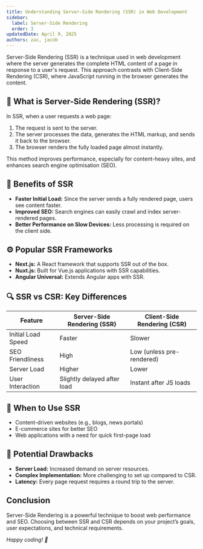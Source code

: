 ```yaml
---
title: Understanding Server-Side Rendering (SSR) in Web Development
sidebar:
  label: Server-Side Rendering
  order: 3
updatedDate: April 9, 2025
authors: zac, jacob
---
```


Server-Side Rendering (SSR) is a technique used in web development where the server generates the complete HTML content of a page in response to a user's request. This approach contrasts with Client-Side Rendering (CSR), where JavaScript running in the browser generates the content.

## 📌 What is Server-Side Rendering (SSR)?

In SSR, when a user requests a web page:
1. The request is sent to the server.
2. The server processes the data, generates the HTML markup, and sends it back to the browser.
3. The browser renders the fully loaded page almost instantly.

This method improves performance, especially for content-heavy sites, and enhances search engine optimisation (SEO).

## 🚀 Benefits of SSR

- **Faster Initial Load:** Since the server sends a fully rendered page, users see content faster.
- **Improved SEO:** Search engines can easily crawl and index server-rendered pages.
- **Better Performance on Slow Devices:** Less processing is required on the client side.

## ⚙️ Popular SSR Frameworks

- **Next.js:** A React framework that supports SSR out of the box.
- **Nuxt.js:** Built for Vue.js applications with SSR capabilities.
- **Angular Universal:** Extends Angular apps with SSR.

## 🔍 SSR vs CSR: Key Differences

| Feature               | Server-Side Rendering (SSR) | Client-Side Rendering (CSR) |
|-----------------------|-----------------------------|-----------------------------|
| Initial Load Speed    | Faster                      | Slower                      |
| SEO Friendliness      | High                        | Low (unless pre-rendered)   |
| Server Load           | Higher                      | Lower                       |
| User Interaction      | Slightly delayed after load | Instant after JS loads      |

## 📝 When to Use SSR

- Content-driven websites (e.g., blogs, news portals)
- E-commerce sites for better SEO
- Web applications with a need for quick first-page load

## 🚧 Potential Drawbacks

- **Server Load:** Increased demand on server resources.
- **Complex Implementation:** More challenging to set up compared to CSR.
- **Latency:** Every page request requires a round trip to the server.

## Conclusion

Server-Side Rendering is a powerful technique to boost web performance and SEO. Choosing between SSR and CSR depends on your project’s goals, user expectations, and technical requirements.

*Happy coding! 🚀*
